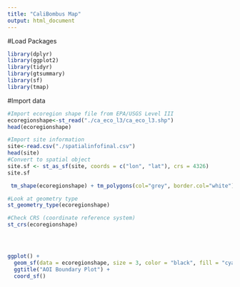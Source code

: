 ```yaml
---
title: "CaliBombus Map"
output: html_document
---
```


#Load Packages
```r
library(dplyr)
library(ggplot2)
library(tidyr)
library(gtsummary)
library(sf)
library(tmap)


```
#Import data 
```r
#Import ecoregion shape file from EPA/USGS Level III 
ecoregionshape<-st_read("./ca_eco_l3/ca_eco_l3.shp")
head(ecoregionshape)

#Import site information 
site<-read.csv("./spatialinfofinal.csv")
head(site)
#Convert to spatial object 
site.sf <- st_as_sf(site, coords = c("lon", "lat"), crs = 4326) 
site.sf

 tm_shape(ecoregionshape) + tm_polygons(col="grey", border.col="white")

#Look at geometry type
st_geometry_type(ecoregionshape)

#Check CRS (coordinate reference system)
st_crs(ecoregionshape)




ggplot() + 
  geom_sf(data = ecoregionshape, size = 3, color = "black", fill = "cyan1") + 
  ggtitle("AOI Boundary Plot") + 
  coord_sf()

```


